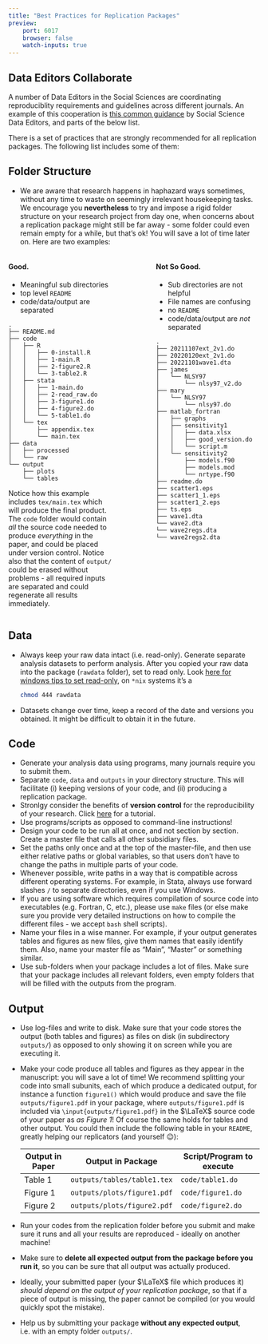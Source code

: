 ```yaml
---
title: "Best Practices for Replication Packages"
preview:
    port: 6017
    browser: false
    watch-inputs: true
---
```


::: {.callout-note}

# Data Editors Collaborate


A number of Data Editors in the Social Sciences are coordinating reproduciblity requirements and guidelines across different journals. An example of this cooperation is [this common guidance](https://social-science-data-editors.github.io/guidance/) by Social Science Data Editors, and parts of the below list.
:::


There is a set of practices that are strongly recommended for all replication packages. The following list includes some of them:

## Folder Structure

* We are aware that research happens in haphazard ways sometimes, without any time to waste on seemingly irrelevant housekeeping tasks. We encourage you **nevertheless** to try and impose a rigid folder structure on your research project from day one, when concerns about a replication package might still be far away - some folder could even remain empty for a while, but that's ok! You will save a lot of time later on. Here are two examples:

::: {.columns}
::: {.column width=45%}
#### Good. 

* Meaningful sub directories
* top level `README`
* code/data/output are separated

```
.
├── README.md
├── code
│   ├── R
│   │   ├── 0-install.R
│   │   ├── 1-main.R
│   │   ├── 2-figure2.R
│   │   └── 3-table2.R
│   ├── stata
│   │   ├── 1-main.do
│   │   ├── 2-read_raw.do
│   │   ├── 3-figure1.do
│   │   ├── 4-figure2.do
│   │   └── 5-table1.do
│   └── tex
│       ├── appendix.tex
│       └── main.tex
├── data
│   ├── processed
│   └── raw
└── output
    ├── plots
    └── tables
```

Notice how this example includes `tex/main.tex` which will produce the final product. The `code` folder would contain _all_ the source code needed to produce _everything_ in the paper, and could be placed under version control. Notice also that the content of `output/` could be erased without problems - all required inputs are separated and could regenerate all results immediately.
:::
::: {.column width="10%"}
<!-- empty column to create gap -->
:::
::: {.column width=45%}
#### Not So Good. 

* Sub directories are not helpful
* File names are confusing
* no `README`
* code/data/output are *not* separated

```
.
├── 20211107ext_2v1.do
├── 20220120ext_2v1.do
├── 20221101wave1.dta
├── james
│   └── NLSY97
│       └── nlsy97_v2.do
├── mary
│   └── NLSY97
│       └── nlsy97.do
├── matlab_fortran
│   ├── graphs
│   ├── sensitivity1
│   │   ├── data.xlsx
│   │   ├── good_version.do
│   │   └── script.m
│   └── sensitivity2
│       ├── models.f90
│       ├── models.mod
│       └── nrtype.f90
├── readme.do
├── scatter1.eps
├── scatter1_1.eps
├── scatter1_2.eps
├── ts.eps
├── wave1.dta
└── wave2.dta
└── wave2regs.dta
└── wave2regs2.dta
```
:::
:::

## Data

* Always keep your raw data intact (i.e. read-only). Generate separate analysis datasets to perform analysis. After you copied your raw data into the package (`rawdata` folder), set to read only. Look [here for windows tips to set read-only](https://answers.microsoft.com/en-us/windows/forum/all/read-only-folder/1806c9a6-8ad9-47f7-a3a3-fa41d6a662f4), on `*nix` systems it's a
  ```bash
  chmod 444 rawdata
  ```
* Datasets change over time, keep a record of the date and versions you obtained. It might be difficult to obtain it in the future.

## Code

* Generate your analysis data using programs, many journals require you to submit them.
* Separate `code`, `data` and `outputs` in your directory structure. This will facilitate (i) keeping versions of your code, and (ii) producing a replication package.
* Stronlgy consider the benefits of **version control** for the reproducibility of your research. Click [here](https://datacarpentry.org/rr-version-control/) for a tutorial.
* Use programs/scripts as opposed to command-line instructions!
* Design your code to be run all at once, and not section by section. Create a master file that calls all other subsidiary files.
* Set the paths only once and at the top of the master-file, and then use either relative paths or global variables, so that users don't have to change the paths in multiple parts of your code. 
* Whenever possible, write paths in a way that is compatible across different operating systems. For example, in Stata, always use forward slashes `/` to separate directories, even if you use Windows.
* If you are using software which requires compilation of source code into executables (e.g. Fortran, C, etc.), please use `make` files (or else make sure you provide very detailed instructions on how to compile the different files - we accept `bash` shell scripts).
* Name your files in a wise manner. For example, if your output generates tables and figures as new files, give them names that easily identify them. Also, name your master file as "Main", "Master" or something similar.
* Use sub-folders when your package includes a lot of files. Make sure that your package includes all relevant folders, even empty folders that will be filled with the outputs from the program.

## Output


* Use log-files and write to disk. Make sure that your code stores the output (both tables and figures) as files on disk (in subdirectory `outputs/`) as opposed to only showing it on screen while you are executing it. 
* Make your code produce all tables and figures as they appear in the manuscript: you will save a lot of time! We recommend splitting your code into small subunits, each of which produce a dedicated output, for instance a function `figure1()` which would produce and save the file `outputs/figure1.pdf` in your package, where `outputs/figure1.pdf` is included via `\input{outputs/figure1.pdf}` in the $\LaTeX$ source code of your paper as _as Figure 1_! Of course the same holds for tables and other output. You could then include the following table in your `README`, greatly helping our replicators (and yourself 😉):

    | Output in Paper | Output in Package | Script/Program to execute |
    | ------ | -------- | ------------------------- |
    | Table 1  | `outputs/tables/table1.tex` |  `code/table1.do` |
    | Figure 1 | `outputs/plots/figure1.pdf` |  `code/figure1.do` |
    | Figure 2 | `outputs/plots/figure2.pdf` |  `code/figure2.do` |


* Run your codes from the replication folder before you submit and make sure it runs and all your results are reproduced - ideally on another machine!
* Make sure to **delete all expected output from the package before you run it**, so you can be sure that all output was actually produced. 
* Ideally, your submitted paper (your $\LaTeX$ file which produces it) _should depend on the output of your replication package_, so that if a piece of output is missing, the paper cannot be compiled (or you would quickly spot the mistake).
* Help us by submitting your package **without any expected output**, i.e. with an empty folder `outputs/`.


